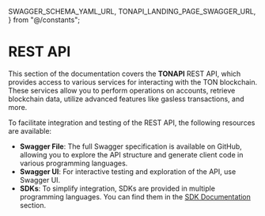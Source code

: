   SWAGGER_SCHEMA_YAML_URL,
  TONAPI_LANDING_PAGE_SWAGGER_URL,
} from "@/constants";

# REST API

This section of the documentation covers the **TONAPI** REST API, which provides access to various services for interacting with the TON blockchain. These services allow you to perform operations on accounts, retrieve blockchain data, utilize advanced features like gasless transactions, and more.

To facilitate integration and testing of the REST API, the following resources are available:

- **Swagger File**: The full Swagger specification is available on <ExternalLink href={SWAGGER_SCHEMA_YAML_URL}>GitHub</ExternalLink>, allowing you to explore the API structure and generate client code in various programming languages.
- **Swagger UI**: For interactive testing and exploration of the API, use <ExternalLink href={TONAPI_LANDING_PAGE_SWAGGER_URL}>Swagger UI</ExternalLink>.
- **SDKs**: To simplify integration, SDKs are provided in multiple programming languages. You can find them in the [SDK Documentation](/tonapi/sdk) section.
